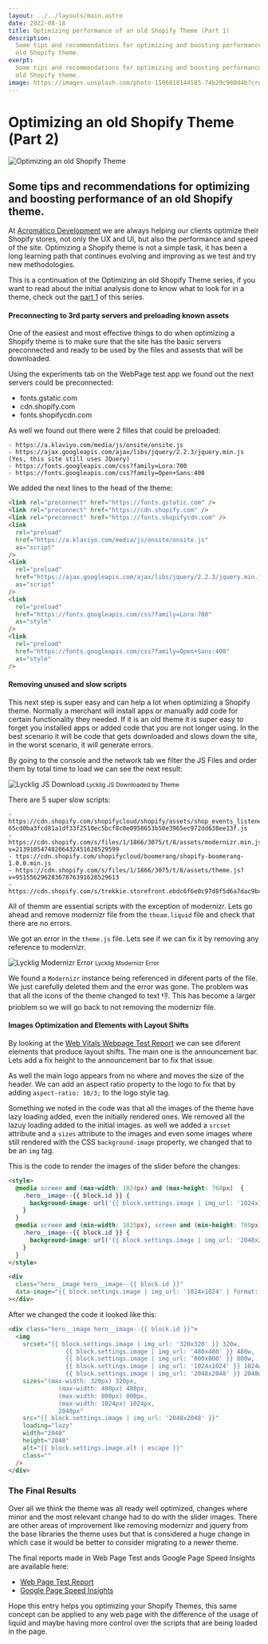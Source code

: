 ```yaml
---
layout: ../../layouts/main.astro
date: 2022-08-18
title: Optimizing performance of an old Shopify Theme (Part 1)
description:
  Some tips and recommendations for optimizing and boosting performance of an
  old Shopify theme.
exerpt:
  Some tips and recommendations for optimizing and boosting performance of an
  old Shopify theme.
image: https://images.unsplash.com/photo-1506818144585-74b29c980d4b?crop=entropy&cs=tinysrgb&fm=jpg&ixid=MnwzNTMzMzl8MHwxfGFsbHx8fHx8fHx8fDE2NjA3OTI2NjA&ixlib=rb-1.2.1&q=80&w=350&ar=16:9&fit=crop
---
```


# Optimizing an old Shopify Theme (Part 2)

<img
  alt="Optimizing an old Shopify Theme"
  class="cover"
  src="https://images.unsplash.com/photo-1506818144585-74b29c980d4b?crop=entropy&cs=tinysrgb&fm=jpg&ixid=MnwzNTMzMzl8MHwxfGFsbHx8fHx8fHx8fDE2NjA3OTI2NjA&ixlib=rb-1.2.1&q=80&w=300&ar=5:2&fit=crop"
  srcset="https://images.unsplash.com/photo-1506818144585-74b29c980d4b?crop=entropy&cs=tinysrgb&fm=jpg&ixid=MnwzNTMzMzl8MHwxfGFsbHx8fHx8fHx8fDE2NjA3OTI2NjA&ixlib=rb-1.2.1&q=80&w=300&ar=5:2&fit=crop 300w,
          https://images.unsplash.com/photo-1506818144585-74b29c980d4b?crop=entropy&cs=tinysrgb&fm=jpg&ixid=MnwzNTMzMzl8MHwxfGFsbHx8fHx8fHx8fDE2NjA3OTI2NjA&ixlib=rb-1.2.1&q=80&w=500&ar=5:2&fit=crop 500w,
          https://images.unsplash.com/photo-1506818144585-74b29c980d4b?crop=entropy&cs=tinysrgb&fm=jpg&ixid=MnwzNTMzMzl8MHwxfGFsbHx8fHx8fHx8fDE2NjA3OTI2NjA&ixlib=rb-1.2.1&q=80&w=800&ar=5:2&fit=crop 800w,
          https://images.unsplash.com/photo-1506818144585-74b29c980d4b?crop=entropy&cs=tinysrgb&fm=jpg&ixid=MnwzNTMzMzl8MHwxfGFsbHx8fHx8fHx8fDE2NjA3OTI2NjA&ixlib=rb-1.2.1&q=80&w=1024&ar=5:2&fit=crop 1024w"
  sizes="(max-width: 310px) 300px,
         (max-width: 510px) 500px,
         (max-width: 810px) 800px,
         1024px"
/>

## Some tips and recommendations for optimizing and boosting performance of an old Shopify theme.

At <a href="https://acromatico.dev" target="_blank">Acromático Development</a>
we are always helping our clients optimize their Shopify stores, not only the UX
and UI, but also the performance and speed of the site. Optimizing a Shopify
theme is not a simple task, it has been a long learning path that continues
evolving and improving as we test and try new methodologies.

This is a continuation of the Optimizing an old Shopify Theme series, if you
want to read about the initial analysis done to know what to look for in a
theme, check out the [part 1](/blog/optimizeing-shopify-theme-1) of this series.

#### Preconnecting to 3rd party servers and preloading known assets

One of the easiest and most effective things to do when optimizing a Shopify
theme is to make sure that the site has the basic servers preconnected and ready
to be used by the files and assests that will be downloaded.

Using the experiments tab on the WebPage test app we found out the next servers
could be preconnected:

- fonts.gstatic.com
- cdn.shopify.com
- fonts.shopifycdn.com

As well we found out there were 2 filles that could be preloaded:

```text
- https://a.klaviyo.com/media/js/onsite/onsite.js
- https://ajax.googleapis.com/ajax/libs/jquery/2.2.3/jquery.min.js (Yes, this site still uses JQuery)
- https://fonts.googleapis.com/css?family=Lora:700
- https://fonts.googleapis.com/css?family=Open+Sans:400
```

We added the next lines to the head of the theme:

```html
<link rel="preconnect" href="https://fonts.gstatic.com" />
<link rel="preconnect" href="https://cdn.shopify.com" />
<link rel="preconnect" href="https://fonts.shopifycdn.com" />
<link
  rel="preload"
  href="https://a.klaviyo.com/media/js/onsite/onsite.js"
  as="script"
/>
<link
  rel="preload"
  href="https://ajax.googleapis.com/ajax/libs/jquery/2.2.3/jquery.min.js"
  as="script"
/>
<link
  rel="preload"
  href="https://fonts.googleapis.com/css?family=Lora:700"
  as="style"
/>
<link
  rel="preload"
  href="https://fonts.googleapis.com/css?family=Open+Sans:400"
  as="style"
/>
```

#### Removing unused and slow scripts

This next step is super easy and can help a lot when optimizing a Shopify theme.
Normally a merchant will install apps or manually add code for certain
functionality they needed. If it is an old theme it is super easy to forget you
installed apps or added code that you are not longer using. In the best scenario
it will be code that gets downloaded and slows down the site, in the worst
scenario, it will generate errors.

By going to the console and the network tab we filter the JS Files and order
them by total time to load we can see the next result:

<div class="image__container">
  <img
    alt="Lycklig JS Download"
    style="aspect-ratio: 4/3;"
    src="https://res.cloudinary.com/acromatico-development/image/upload/c_scale,f_auto,w_300/v1661395344/Rafa%20Blog/lycklig-js-download_siplp5.png"
    srcset="https://res.cloudinary.com/acromatico-development/image/upload/c_scale,f_auto,w_300/v1661395344/Rafa%20Blog/lycklig-js-download_siplp5.png 300w,
            https://res.cloudinary.com/acromatico-development/image/upload/c_scale,f_auto,w_500/v1661395344/Rafa%20Blog/lycklig-js-download_siplp5.png 500w,
            https://res.cloudinary.com/acromatico-development/image/upload/c_scale,f_auto,w_760/v1661395344/Rafa%20Blog/lycklig-js-download_siplp5.png 760w,
            https://res.cloudinary.com/acromatico-development/image/upload/c_scale,f_auto,w_968/v1661395344/Rafa%20Blog/lycklig-js-download_siplp5.png 968w"
    sizes="(max-width: 310px) 300px,
          (max-width: 510px) 500px,
          (max-width: 768px) 760px,
          (max-width: 1024px) 500px,
          968px"
  />
  <small>Lycklig JS Downloaded by Theme</small>
</div>

There are 5 super slow scripts:

```text
- https://cdn.shopify.com/shopifycloud/shopify/assets/shop_events_listener-65cd0ba3fcd81a1df33f2510ec5bcf8c0e0958653b50e3965ec972dd638ee13f.js
- https://cdn.shopify.com/s/files/1/1866/3075/t/8/assets/modernizr.min.js?v=21391054748206432451628529599
- ttps://cdn.shopify.com/shopifycloud/boomerang/shopify-boomerang-1.0.0.min.js
- https://cdn.shopify.com/s/files/1/1866/3075/t/8/assets/theme.js?v=95155629628367876391628529613
- https://cdn.shopify.com/s/trekkie.storefront.ebdc6f6e0c97d8f5d6a7dac9bc6ab298fff7cf1b.min.js
```

All of themm are essential scripts with the exception of modernizr. Lets go
ahead and remove modernizr file from the `theam.liquid` file and check that
there are no errors.

We got an error in the `theme.js` file. Lets see if we can fix it by removing
any reference to modernizr.

<div class="image__container">
  <img
    alt="Lycklig Modernizr Error"
    style="aspect-ratio: 22/5;"
    src="https://res.cloudinary.com/acromatico-development/image/upload/c_scale,f_auto,w_300/v1661395373/Rafa%20Blog/lycklig-modernizr_mcanhk.png"
    srcset="https://res.cloudinary.com/acromatico-development/image/upload/c_scale,f_auto,w_300/v1661395373/Rafa%20Blog/lycklig-modernizr_mcanhk.png 300w,
            https://res.cloudinary.com/acromatico-development/image/upload/c_scale,f_auto,w_500/v1661395373/Rafa%20Blog/lycklig-modernizr_mcanhk.png 500w,
            https://res.cloudinary.com/acromatico-development/image/upload/c_scale,f_auto,w_760/v1661395373/Rafa%20Blog/lycklig-modernizr_mcanhk.png 760w,
            https://res.cloudinary.com/acromatico-development/image/upload/c_scale,f_auto,w_968/v1661395373/Rafa%20Blog/lycklig-modernizr_mcanhk.png 968w"
    sizes="(max-width: 310px) 300px,
          (max-width: 510px) 500px,
          (max-width: 768px) 760px,
          (max-width: 1024px) 500px,
          968px"
  />
  <small>Lycklig Modernizr Error</small>
</div>

We found a `Modernizr` instance being referenced in diferent parts of the file.
We just carefully deleted them and the error was gone. The problem was that all
the icons of the theme changed to text 👎. This has become a larger prioblem so
we will go back to not removing the modernizr file.

#### Images Optimization and Elements with Layout Shifts

By looking at the
[Web Vitals Webpage Test Report](https://www.webpagetest.org/vitals.php?test=220819_BiDc6R_B5K&run=3#cls)
we can see diferent elements that produce layout shifts. The main one is the
announcement bar. Lets add a fix height to the announcement bar to fix that
issue.

As well the main logo appears from no where and moves the size of the header. We
can add an aspect ratio property to the logo to fix that by adding
`aspect-ratio: 10/3;` to the logo style tag.

Something we noted in the code was that all the images of the theme have lazy
loading added, even the initially rendered ones. We removed all the lazuy
loading added to the initial images. as well we added a `srcset` attribute and a
`sizes` attribute to the images and even some images where still rendered with
the CSS `background-image` property, we changed that to be an `img` tag.

This is the code to render the images of the slider before the changes:

```html
<style>
  @media screen and (max-width: 1024px) and (max-height: 768px)  {
    .hero__image--{{ block.id }} {
      background-image: url('{{ block.settings.image | img_url: '1024x1024' | format: 'jpg' }}');
    }
  }
  @media screen and (min-width: 1025px), screen and (min-height: 769px) {
    .hero__image--{{ block.id }} {
      background-image: url('{{ block.settings.image | img_url: '2048x2048' | format: 'jpg' }}');
    }
  }
</style>

<div
  class="hero__image hero__image--{{ block.id }}"
  data-image="{{ block.settings.image | img_url: '1024x1024' | format: 'jpg' }}"
></div>
```

After we changed the code it looked like this:

```html
<div class="hero__image hero__image--{{ block.id }}">
  <img
    srcset="{{ block.settings.image | img_url: '320x320' }} 320w,
                {{ block.settings.image | img_url: '480x480' }} 480w,
                {{ block.settings.image | img_url: '800x800' }} 800w,
                {{ block.settings.image | img_url: '1024x1024' }} 1024w,
                {{ block.settings.image | img_url: '2048x2048' }} 2048w"
    sizes="(max-width: 320px) 320px,
              (max-width: 480px) 480px,
              (max-width: 800px) 800px,
              (max-width: 1024px) 1024px,
              2048px"
    src="{{ block.settings.image | img_url: '2048x2048' }}"
    loading="lazy"
    width="2048"
    height="2048"
    alt="{{ block.settings.image.alt | escape }}"
    class=""
  />
</div>
```

### The Final Results

Over all we think the theme was all ready well optimized, changes where minor
and the most relevant change had to do with the slider images. There are other
areas of improvement like removing modernizr and jquery from the base libraries
the theme uses but that is considered a huge change in which case it would be
better to consider migrating to a newer theme.

The final reports made in Web Page Test ands Google Page Speed Insights are
available here:

- [Web Page Test Report](https://www.webpagetest.org/result/220825_BiDc5H_AXN/)
- [Google Page Speed Insights](https://pagespeed.web.dev/report?url=https%3A%2F%2Fwww.lycklig.com.mx%2F)

Hope this entry helps you optimizing your Shopify Themes, this same concept can
be applied to any web page with the difference of the usage of liquid and maybe
having more control over the scripts that are being loaded in the page.
